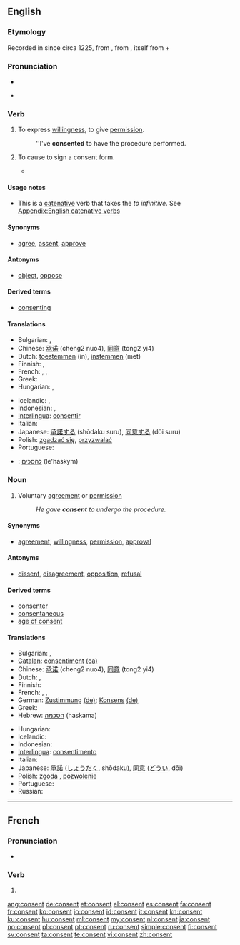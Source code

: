 {{slim-wikipedia}}
==English==

===Etymology===
Recorded in {{etyl|enm|en}} since circa 1225, from {{etyl|fro|en}} {{term|consentir|lang=fro}}, from {{etyl|la|en}} {{term|consentire||lang=la|to feel together}}, itself from {{term|com-||with}} + {{term|sentire||lang=la|to feel}}

===Pronunciation===
* {{audio|en-us-consent.ogg|Audio (US)}}

* {{rhymes|ɛnt}}

===Verb===
{{en-verb}}

# {{intransitive}} To express [[willingness]], to give [[permission]].
#: ''I've '''consented''' to have the procedure performed.
# {{transitive|medical}} To cause to sign a consent form.
#* {{quote-journal|title=A randomized clinical trial to compare the effectiveness of canine lacebacks with reference to … |- ►maneyjournals.org [HTML]|author=T Usmani|coauthors=KD O'Brien, HV Worthington, S Derwent, D …|journal=Journal of Orthodontics|year=2002|passage=When the patient was '''consented''' to enter the study and registered, a telephone call was made to research assistant}}

====Usage notes====
* This is a [[catenative]] verb that takes the ''to infinitive''. See [[Appendix:English catenative verbs]]

====Synonyms====
* {{sense|intransitive}} [[agree]], [[assent]], [[approve]]

====Antonyms====
* {{sense|intransitive}} [[object#Verb|object]], [[oppose]]

====Derived terms====
* [[consenting]]

====Translations====
{{trans-top|to express willingness}}
* Bulgarian: {{t-|bg|съгласявам се}},  {{t|bg|съгласен съм}}
* Chinese: [[承诺]] (cheng2 nuo4), [[同意]] (tong2 yi4)
* Dutch: [[toestemmen]] (in), [[instemmen]] (met)
* Finnish: {{t|fi|hyväksyä}}, {{t|fi|suostua}}
* French: {{t+|fr|consentir}}, {{t+|fr|approuver}}, {{t+|fr|agréer}}
* Greek: {{t+|el|συναινώ|tr=synainó}}
* Hungarian: {{t|hu|beleegyez}}, {{t|hu|hozzájárulását adja}}
{{trans-mid}}
* Icelandic: {{t|is|samþykkja}}, {{t|is|fallast á}}
* Indonesian: {{t+|id|setuju|xs=Indonesian}}, {{t-|id|rela|xs=Indonesian}}
* [[Interlingua]]: [[consentir]]
* Italian: {{t+|it|consentire}}
* Japanese: [[承諾する]] (shōdaku suru), [[同意する]] (dōi suru)
* Polish: [[zgadzać się]], [[przyzwalać]]
* Portuguese: {{t+|pt|consentir}}
{{trans-bottom}}

{{checktrans-top}}
* {{ttbc|he}}: [[להסכים]] (le'haskym)
{{trans-bottom}}

===Noun===
{{en-noun}}

# Voluntary [[agreement]] or [[permission]]
#: ''He gave '''consent''' to undergo the procedure.''

====Synonyms====
* {{sense|voluntary agreement}} [[agreement]], [[willingness]], [[permission]], [[approval]]

====Antonyms====
* {{sense|voluntary agreement}} [[dissent]], [[disagreement]], [[opposition]], [[refusal]]

====Derived terms====
* [[consenter]]
* [[consentaneous]]
* [[age of consent]]

====Translations====
{{trans-top|voluntary agreement}}
* Bulgarian: {{t+|bg|съгласие|n}},  {{t+|bg|разрешение|n}}
* [[Catalan]]: [[consentiment]] {{m}} [[:ca:consentiment|(ca)]]
* Chinese: [[承诺]] (cheng2 nuo4), [[同意]] (tong2 yi4)
* Dutch: {{t-|nl|toestemming|f}}, {{t-|nl|instemming|f}}
* Finnish: {{t|fi|suostumus}}
* French: {{t+|fr|consentement|m}}, {{t+|fr|approbation|f}}, {{t+|fr|agrément}}
* German: [[Zustimmung]] {{f}} [[:de:Zustimmung|(de)]]; [[Konsens]] {{m}} [[:de:Konsens|(de)]]
* Greek: {{t+|el|συναίνεση|f|tr=synaínesi}}
* Hebrew: [[הסכמה]] (haskama) {{f}}
{{trans-mid}}
* Hungarian: {{t+|hu|beleegyezés}}
* Icelandic: {{t|is|samþykki|n}}
* Indonesian: {{t+|id|setuju|alt=persetujuan|xs=Indonesian}}
* [[Interlingua]]: [[consentimento]]
* Italian: {{t+|it|consenso|m}}
* Japanese: [[承諾]] ([[しょうだく]], shōdaku), [[同意]] ([[どうい]], dōi)
* Polish: [[zgoda]] {{f}}, [[pozwolenie]] {{n}}
* Portuguese: {{t+|pt|consentimento|m}}
* Russian: {{t|ru|дозволение|n}}
{{trans-bottom}}

----

==French==

===Pronunciation===
* {{IPA|lang=fr|/kɔ̃.sɑ̃/}}

===Verb===
{{fr-verb-form}}

# {{conjugation of|consentir||3|s|pres|ind|lang=fr}}

[[ang:consent]]
[[de:consent]]
[[et:consent]]
[[el:consent]]
[[es:consent]]
[[fa:consent]]
[[fr:consent]]
[[ko:consent]]
[[io:consent]]
[[id:consent]]
[[it:consent]]
[[kn:consent]]
[[ku:consent]]
[[hu:consent]]
[[ml:consent]]
[[my:consent]]
[[nl:consent]]
[[ja:consent]]
[[no:consent]]
[[pl:consent]]
[[pt:consent]]
[[ru:consent]]
[[simple:consent]]
[[fi:consent]]
[[sv:consent]]
[[ta:consent]]
[[te:consent]]
[[vi:consent]]
[[zh:consent]]